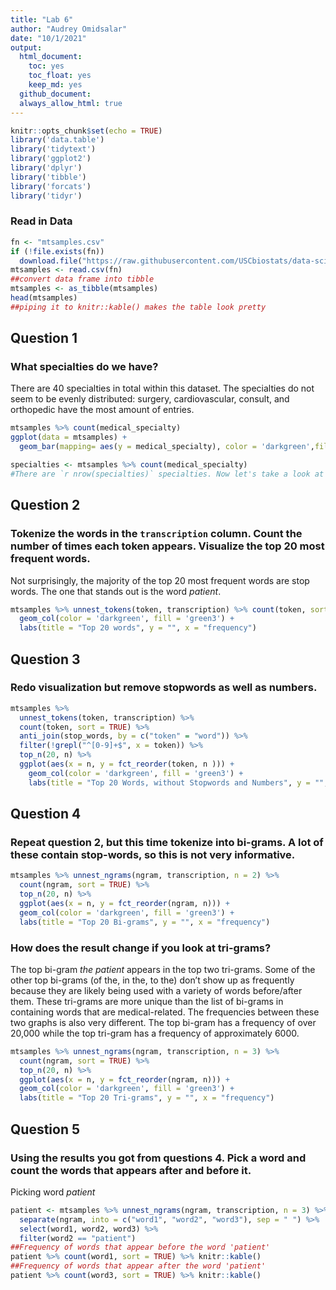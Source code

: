 ```yaml
---
title: "Lab 6"
author: "Audrey Omidsalar"
date: "10/1/2021"
output:
  html_document:
    toc: yes
    toc_float: yes
    keep_md: yes
  github_document:
  always_allow_html: true
---
```


```r
knitr::opts_chunk$set(echo = TRUE)
library('data.table')
library('tidytext')
library('ggplot2')
library('dplyr')
library('tibble')
library('forcats')
library('tidyr')
```

### Read in Data
```r
fn <- "mtsamples.csv"
if (!file.exists(fn))
  download.file("https://raw.githubusercontent.com/USCbiostats/data-science-data/master/00_mtsamples/mtsamples.csv", destfile = fn)
mtsamples <- read.csv(fn)
##convert data frame into tibble
mtsamples <- as_tibble(mtsamples)
head(mtsamples)
##piping it to knitr::kable() makes the table look pretty
```
## Question 1
### What specialties do we have?
There are 40 specialties in total within this dataset. The specialties do not seem to be evenly distributed: surgery, cardiovascular, consult, and orthopedic have the most amount of entries.
```r
mtsamples %>% count(medical_specialty)
ggplot(data = mtsamples) +
  geom_bar(mapping= aes(y = medical_specialty), color = 'darkgreen',fill = 'green3')

```
```r
specialties <- mtsamples %>% count(medical_specialty)
#There are `r nrow(specialties)` specialties. Now let's take a look at the distribution
```
## Question 2
### Tokenize the words in the `transcription` column. Count the number of times each token appears. Visualize the top 20 most frequent words.
Not surprisingly, the majority of the top 20 most frequent words are stop words. The one that stands out is the word *patient*.
```r
mtsamples %>% unnest_tokens(token, transcription) %>% count(token, sort = TRUE) %>% top_n(20, n) %>% ggplot(aes(x = n, y = fct_reorder(token, n ))) + 
  geom_col(color = 'darkgreen', fill = 'green3') +
  labs(title = "Top 20 words", y = "", x = "frequency")
```

## Question 3

### Redo visualization but remove stopwords as well as numbers.

```r
mtsamples %>%
  unnest_tokens(token, transcription) %>%
  count(token, sort = TRUE) %>% 
  anti_join(stop_words, by = c("token" = "word")) %>% 
  filter(!grepl("^[0-9]+$", x = token)) %>%
  top_n(20, n) %>% 
  ggplot(aes(x = n, y = fct_reorder(token, n ))) + 
    geom_col(color = 'darkgreen', fill = 'green3') +
    labs(title = "Top 20 Words, without Stopwords and Numbers", y = "", x = "frequency")
```

## Question 4
### Repeat question 2, but this time tokenize into bi-grams. A lot of these contain stop-words, so this is not very informative.
```r
mtsamples %>% unnest_ngrams(ngram, transcription, n = 2) %>% 
  count(ngram, sort = TRUE) %>%
  top_n(20, n) %>%
  ggplot(aes(x = n, y = fct_reorder(ngram, n))) +
  geom_col(color = 'darkgreen', fill = 'green3') +
  labs(title = "Top 20 Bi-grams", y = "", x = "frequency")
```
### How does the result change if you look at tri-grams?
The top bi-gram *the patient* appears in the top two tri-grams. Some of the other top bi-grams (of the, in the, to the) don't show up as frequently because they are likely being used with a variety of words before/after them. These tri-grams are more unique than the list of bi-grams in containing words that are medical-related.
The frequencies between these two graphs is also very different. The top bi-gram has a frequency of over 20,000 while the top tri-gram has a frequency of approximately 6000.
```r
mtsamples %>% unnest_ngrams(ngram, transcription, n = 3) %>% 
  count(ngram, sort = TRUE) %>%
  top_n(20, n) %>%
  ggplot(aes(x = n, y = fct_reorder(ngram, n))) +
  geom_col(color = 'darkgreen', fill = 'green3') +
  labs(title = "Top 20 Tri-grams", y = "", x = "frequency")
```

## Question 5
### Using the results you got from questions 4. Pick a word and count the words that appears after and before it.
Picking word *patient*
```r
patient <- mtsamples %>% unnest_ngrams(ngram, transcription, n = 3) %>% 
  separate(ngram, into = c("word1", "word2", "word3"), sep = " ") %>%
  select(word1, word2, word3) %>%
  filter(word2 == "patient")
##Frequency of words that appear before the word 'patient'
patient %>% count(word1, sort = TRUE) %>% knitr::kable()
##Frequency of words that appear after the word 'patient'
patient %>% count(word3, sort = TRUE) %>% knitr::kable()
```

